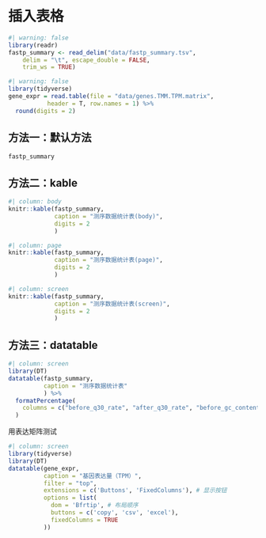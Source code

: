 # 插入表格

```r
#| warning: false
library(readr)
fastp_summary <- read_delim("data/fastp_summary.tsv",
    delim = "\t", escape_double = FALSE,
    trim_ws = TRUE) 
```

```r
#| warning: false
library(tidyverse)
gene_expr = read.table(file = "data/genes.TMM.TPM.matrix",
           header = T, row.names = 1) %>%
  round(digits = 2)
```

## 方法一：默认方法

```r
fastp_summary
```

## 方法二：kable

```r
#| column: body
knitr::kable(fastp_summary,
             caption = "测序数据统计表(body)",
             digits = 2
             )
```


```r
#| column: page
knitr::kable(fastp_summary,
             caption = "测序数据统计表(page)",
             digits = 2
             )
```


```r
#| column: screen
knitr::kable(fastp_summary,
             caption = "测序数据统计表(screen)",
             digits = 2
             )
```

## 方法三：datatable

```r
#| column: screen
library(DT)
datatable(fastp_summary,
          caption = "测序数据统计表"
          ) %>%
  formatPercentage(
    columns = c("before_q30_rate", "after_q30_rate", "before_gc_content", "after_gc_content")
  )
```

用表达矩阵测试

```r
#| column: screen
library(tidyverse)
library(DT)
datatable(gene_expr,
          caption = "基因表达量（TPM）",
          filter = "top",
          extensions = c('Buttons', 'FixedColumns'), # 显示按钮
          options = list(
            dom = 'Bfrtip', # 布局顺序
            buttons = c('copy', 'csv', 'excel'),
            fixedColumns = TRUE
          )) 
```

